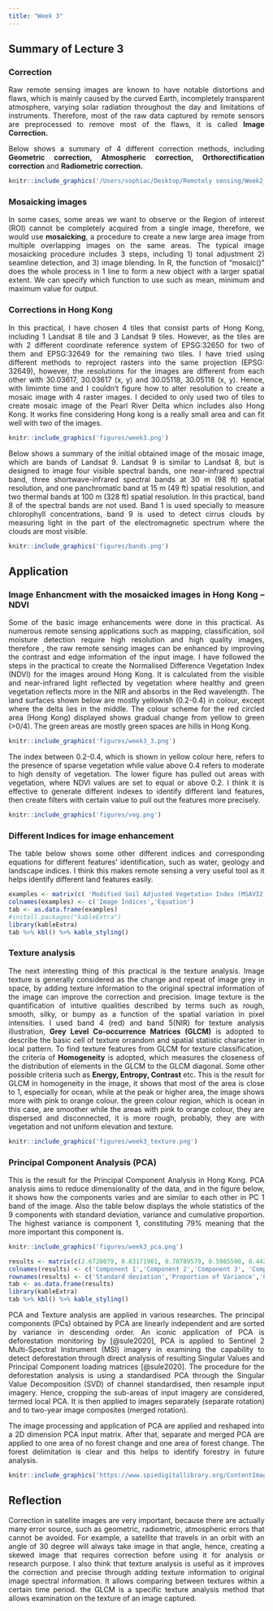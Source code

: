 ```yaml
---
title: "Week 3"
---
```


<div style="text-align: justify">

## Summary of Lecture 3

### Correction

Raw remote sensing images are known to have notable distortions and flaws, which is mainly caused by the curved Earth, incompletely transparent atmosphere, varying solar radiation throughout the day and limitations of instruments. Therefore, most of the raw data captured by remote sensors are preprocessed to remove most of the flaws, it is called **Image Correction.**

Below shows a summary of 4 different correction methods, including **Geometric correction, Atmospheric correction, Orthorectification correction** and **Radiometric correction.**

```r
knitr::include_graphics('/Users/sophiac/Desktop/Remotely sensing/Week2_quarto/Week2_Quarto/figures/correction summary.jpg')
```

### Mosaicking images

In some cases, some areas we want to observe or the Region of interest (ROI) cannot be completely acquired from a single image, therefore, we would use **mosaicking**, a procedure to create a new large area image from multiple overlapping images on the same areas. The typical image mosaicking procedure includes 3 steps, including 1) tonal adjustment 2) seamline detection, and 3) image blending. In R, the function of "mosaic()" does the whole process in 1 line to form a new object with a larger spatial extent. We can specify which function to use such as mean, minimum and maximum value for output.

### Corrections in Hong Kong

In this practical, I have chosen 4 tiles that consist parts of Hong Kong, including 1 Landsat 8 tile and 3 Landsat 9 tiles. However, as the tiles are with 2 different coordinate reference system of EPSG:32650 for two of them and EPSG:32649 for the remaining two tiles. I have tried using different methods to reproject rasters into the same projection (EPSG: 32649), however, the resolutions for the images are different from each other with 30.03617, 30.03617 (x, y) and 30.05118, 30.05118 (x, y). Hence, with limimte time and I couldn't figure how to alter resolution to create a mosaic image with 4 raster images. I decided to only used two of tiles to create mosaic image of the Pearl River Delta whicn includes also Hong Kong. It works fine considering Hong kong is a really small area and can fit well with two of the images.

```r
knitr::include_graphics('figures/week3.png')

```

Below shows a summary of the initial obtained image of the mosaic image, which are bands of Landsat 9. Landsat 9 is similar to Landsat 8, but is designed to image four visible spectral bands, one near-infrared spectral band, three shortwave-infrared spectral bands at 30 m (98 ft) spatial resolution, and one panchromatic band at 15 m (49 ft) spatial resolution, and two thermal bands at 100 m (328 ft) spatial resolution. In this practical, band 8 of the spectral bands are not used. Band 1 is used specially to measure chlorophyll concentrations, band 9 is used to detect cirrus clouds by measuring light in the part of the electromagnetic spectrum where the clouds are most visible.

```r
knitr::include_graphics('figures/bands.png')
```

## Application

### Image Enhancment with the mosaicked images in Hong Kong -- NDVI

Some of the basic image enhancements were done in this practical. As numerous remote sensing applications such as mapping, classification, soil moisture detection require high resolution and high quality images, therefore , the raw remote sensing images can be enhanced by improving the contrast and edge information of the input image. I have followed the steps in the practical to create the Normalised Difference Vegetation Index (NDVI) for the images around Hong Kong. It is calculated from the visible and near-infrared light reflected by vegetation where healthy and green vegetation reflects more in the NIR and absorbs in the Red wavelength. The land surfaces shown below are mostly yellowish (0.2-0.4) in colour, except where the delta lies in the middle. The colour scheme for the red circled area (Hong Kong) displayed shows gradual change from yellow to green (\>0/4). The green areas are mostly green spaces are hills in Hong Kong.

```r
knitr::include_graphics('figures/week3_3.png')

```

The index between 0.2-0.4, which is shown in yellow colour here, refers to the presence of sparse vegetation while value above 0.4 refers to moderate to high density of vegetation. The lower figure has pulled out areas with vegetation, where NDVI values are set to equal or above 0.2. I think it is effective to generate different indexes to identify different land features, then create filters with certain value to pull out the features more precisely.

```r
knitr::include_graphics('figures/veg.png')
```

### Different Indices for image enhancement

The table below shows some other different indices and corresponding equations for different features' identification, such as water, geology and landscape indices. I think this makes remote sensing a very useful tool as it helps identify different land features easily.

```r
examples <- matrix(c( 'Modified Soil Adjusted Vegetation Index (MSAVI2)','MSAVI2 = (1/2)*(2(NIR+1)-sqrt((2*NIR+1)2-8(NIR-Red)))','Soil-Adjusted Vegetation Index (SAVI)','SAVI = ((NIR - Red) / (NIR + Red + L)) x (1 + L)','Normalized Difference Snow Index (NDSI)', 'NDSI = (Green - SWIR) / (Green + SWIR)', 'Modified Normalized Difference Water Index (MNDWI)','MNDWI = (Green - SWIR) / (Green + SWIR)', 'Normalized Difference Moisture Index (NDMI)', 'NDMI = (NIR - SWIR1)/(NIR + SWIR1)', 'Clay Mineral Ratio', 'Clay Minerals Ratio = SWIR1 / SWIR2', 'Ferrous Minerals Ratio','Ferrous Minerals Ratio = SWIR / NIR', 'Iron Oxide Ratio', 'Iron Oxide Ratio = Red / Blue', 'Burn Area Index (BAI)', 'BAI = 1/((0.1 -RED)^2 + (0.06 - NIR)^2)', 'Normalized Burn Ratio Index (NBRI)', 'NBR = (NIR - SWIR) / (NIR+ SWIR)', 'Normalized Difference Built-up Index (NDBI)', 'NDBI = (SWIR - NIR) / (SWIR + NIR)'), ncol = 2, byrow = T)
colnames(examples) <- c('Image Indices','Equation')
tab <- as.data.frame(examples)
#install.packages("kableExtra")
library(kableExtra)
tab %>% kbl() %>% kable_styling()
```

### Texture analysis

The next interesting thing of this practical is the texture analysis. Image texture is generally considered as the change and repeat of image grey in space, by adding texture information to the original spectral information of the image can improve the correction and precision. Image texture is the quantification of intuitive qualities described by terms such as rough, smooth, silky, or bumpy as a function of the spatial variation in pixel intensities. I used band 4 (red) and band 5(NIR) for texture analysis illustration, **Grey Level Co-occurrence Matrices (GLCM)** is adopted to describe the basic cell of texture orrandom and spatial statistic character in local pattern. To find texture features from GLCM for texture classification, the criteria of **Homogeneity** is adopted, which measures the closeness of the distribution of elements in the GLCM to the GLCM diagonal. Some other possible criteria such as **Energy, Entropy, Contrast** etc. This is the result for GLCM in homogeneity in the image, it shows that most of the area is close to 1, especially for ocean, while at the peak or higher area, the image shows more with pink to orange colour. the green colour region, which is ocean in this case, are smoother while the areas with pink to orange colour, they are dispersed and disconnected, it is more rough, probably, they are with vegetation and not uniform elevation and texture.

```r
knitr::include_graphics('figures/week3_texture.png')

```

### Principal Component Analysis (PCA)

This is the result for the Principal Component Analysis in Hong Kong. PCA analysis aims to reduce dimensionality of the data, and in the figure below, it shows how the components varies and are similar to each other in PC 1 band of the image. Also the table below displays the whole statistics of the 9 components with standard deviation, variance and cumulative proportion. The highest variance is component 1, constituting 79% meaning that the more important this component is.

```r
knitr::include_graphics('figures/week3_pca.png')

```

```r
results <- matrix(c(2.6720079, 0.83171901, 0.70789579, 0.5985590, 0.4424598, 0.290805771, 0.129419504, 0.100884842, 0.0442960741,0.7932918, 0.07686183, 0.05567961, 0.0398081, 0.0217523, 0.009396444, 0.001861045, 0.001130861, 0.0002180158,0.7932918, 0.87015363, 0.92583324, 0.9656413, 0.9873936, 0.996790078, 0.998651123, 0.999781984, 1.0000000000), ncol = 9, byrow = T)
colnames(results) <- c('Component 1','Component 2','Component 3', 'Component 4','Component 5','Component 6','Component 7','Component 8','Component 9')
rownames(results) <- c('Standard deviation','Proportion of Variance','Cumulative Proportion')
tab <- as.data.frame(results)
library(kableExtra)
tab %>% kbl() %>% kable_styling()

```

PCA and Texture analysis are applied in various researches. The principal components (PCs) obtained by PCA are linearly independent and are sorted by variance in descending order. An iconic application of PCA is deforestation monitoring by [@sule2020], PCA is applied to Sentinel 2 Multi-Spectral Instrument (MSI) imagery in examining the capability to detect deforestation through direct analysis of resulting Singular Values and Principal Component loading matrices [@sule2020]. The procedure for the deforestation analysis is using a standardised PCA through the Singular Value Decomposition (SVD) of channel standardised, then resample input imagery. Hence, cropping the sub-areas of input imagery are considered, termed local PCA. It is then applied to images separately (separate rotation) and to two-year image composites (merged rotation).

The image processing and application of PCA are applied and reshaped into a 2D dimension PCA input matrix. After that, separate and merged PCA are applied to one area of no forest change and one area of forest change. The forest delimitation is clear and this helps to identify forestry in future analysis.

```r
knitr::include_graphics('https://www.spiedigitallibrary.org/ContentImages/Proceedings/11528/1152806/FigureImages/00164_PSISDG11528_1152806_page_3_1.jpg')
```

## Reflection

Correction in satellite images are very important, because there are actually many error source, such as geometric, radiometric, atmospheric errors that cannot be avoided. For example, a satellite that travels in an orbit with an angle of 30 degree will always take image in that angle, hence, creating a skewed image that requires correction before using it for analysis or research purpose. I also think that texture analysis is useful as it improves the correction and precise through adding texture information to original image spectral information. It allows comparing between textures within a certain time period. the GLCM is a specific texture analysis method that allows examination on the texture of an image captured.

